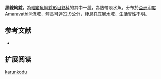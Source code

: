 {{Speciesbox
| name = 黑線絢鯰
| image = 
| image_width = 250px
| status = NE
| status_system = IUCN3.1
| genus = Ompok
| species = karunkodu
| authority = [[Ng|Ng]], 2013
| synonyms = 
}}

'''黑線絢鯰'''，為[[輻鰭魚綱|輻鰭魚綱]][[鯰形目|鯰形目]][[鯰科|鯰科]]的其中一[[種|種]]，為熱帶淡水魚，分布於[[亞洲|亞洲]][[印度|印度]]Amaravathi河流域，體長可達22.9公分，棲息在底層水域，生活習性不明。

==参考文献==
*{{FishBase_species|genus=Ompok|species=karunkodu|year=2015|month=7}}

== 扩展阅读 ==
{{refbegin}}
{{wikispecies-inline|Ompok karunkodu|黑線絢鯰}}
{{refend}}
{{Taxonbar|from=Q18677501}}

[[Category:絢鯰屬|karunkodu]]